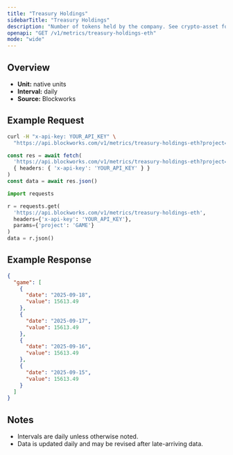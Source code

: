 ```yaml
---
title: "Treasury Holdings"
sidebarTitle: "Treasury Holdings"
description: "Number of tokens held by the company. See crypto-asset for asset indicator"
openapi: "GET /v1/metrics/treasury-holdings-eth"
mode: "wide"
---
```


## Overview

- **Unit:** native units
- **Interval:** daily
- **Source:** Blockworks

## Example Request

<CodeGroup>

```bash cURL
curl -H "x-api-key: YOUR_API_KEY" \
  "https://api.blockworks.com/v1/metrics/treasury-holdings-eth?project=GAME"
```

```typescript TypeScript
const res = await fetch(
  'https://api.blockworks.com/v1/metrics/treasury-holdings-eth?project=GAME',
  { headers: { 'x-api-key': 'YOUR_API_KEY' } }
)
const data = await res.json()
```

```python Python
import requests

r = requests.get(
  'https://api.blockworks.com/v1/metrics/treasury-holdings-eth',
  headers={'x-api-key': 'YOUR_API_KEY'},
  params={'project': 'GAME'}
)
data = r.json()
```

</CodeGroup>

## Example Response

```json
{
  "game": [
    {
      "date": "2025-09-18",
      "value": 15613.49
    },
    {
      "date": "2025-09-17",
      "value": 15613.49
    },
    {
      "date": "2025-09-16",
      "value": 15613.49
    },
    {
      "date": "2025-09-15",
      "value": 15613.49
    }
  ]
}
```

## Notes
- Intervals are daily unless otherwise noted.
- Data is updated daily and may be revised after late-arriving data.